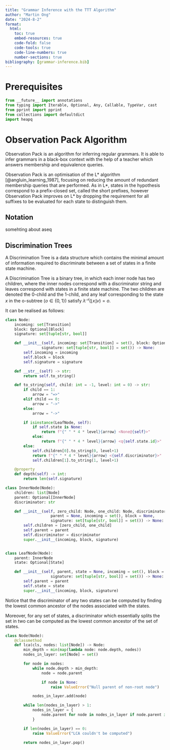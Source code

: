```yaml
---
title: "Grammar Inference with the TTT Algorithm"
author: "Martin Ong"
date: "2024-8-2"
format: 
  html:
    toc: true
    embed-resources: true
    code-fold: false
    code-tools: true
    code-line-numbers: true
    number-sections: true
bibliography: [grammar-inference.bib]
---
```

# Prerequisites

```python
from __future__ import annotations
from typing import Iterable, Optional, Any, Callable, TypeVar, cast
from pprint import pprint
from collections import defaultdict
import heapq
```

# Observation Pack Algorithm
Observation Pack is an algorithm for inferring regular grammars.
It is able to infer grammars in a black-box context with the help of a
teacher which answers membership and equivalence queries.

Observation Pack is an optimisation of the L\* algorithm [@angluin_learning_1987],
focusing on reducing the amount of redundant membership queries that are performed.
As in L\*, states in the hypothesis correspond to a prefix-closed set,
called the short prefixes, however Observation Pack improves on L\*
by dropping the requirement for all suffixes to be evaluated for each state
to distinguish them. <!-- TODO: REWORD -->

## Notation
somehting about aseq

## Discrimination Trees
A Discrimination Tree is a data structure which contains the minimal amount of
information required to discriminate between a set of states in a finite state machine.

A Discrimination Tree is a binary tree, in which each inner node has two children,
where the inner nodes correspond with a discriminator string and leaves correspond
with states in a finite state machine. The two children are denoted the 0-child
and the 1-child, and any leaf corresponding to the state $x$ in the o-subtree
($o \in \{0, 1\}$) satisfy $\lambda^{\mathcal{A}}(\lfloor x \rfloor v) = o$.



It can be realised as follows:

```python
class Node:
    incoming: set[Transition]
    block: Optional[Block]
    signature: set[tuple[str, bool]]

    def __init__(self, incoming: set[Transition] = set(), block: Optional[Block] = None,
                signature: set[tuple[str, bool]] = set()) -> None:
        self.incoming = incoming
        self.block = block
        self.signature = signature

    def __str__(self) -> str:
        return self.to_string()

    def to_string(self, child: int = -1, level: int = 0) -> str:
        if child == 1:
            arrow = "=>"
        elif child == 0:
            arrow = "->"
        else:
            arrow = "->"

        if isinstance(LeafNode, self):
            if self.state is None:
                return f"{" " * 4 * level}{arrow} <None@{self}>"
            else:
                return f"{" " * 4 * level}{arrow} <q{self.state.id}>"
        else:
            self.children[0].to_string(0, level+1)
            return f"{" " * 4 * level}{arrow} <{self.discriminator}>"
            self.children[1].to_string(1, level+1)

    @property
    def depth(self) -> int:
        return len(self.signature)

class InnerNode(Node):
    children: list[Node]
    parent: Optional[InnerNode]
    discriminator: str

    def __init__(self, zero_child: Node, one_child: Node, discriminator: str,
                    parent = None, incoming = set(), block = None,
                    signature: set[tuple[str, bool]] = set()) -> None:
        self.children = [zero_child, one_child]
        self.parent = parent
        self.discriminator = discriminator
        super.__init__(incoming, block, signature)


class LeafNode(Node):
    parent: InnerNode
    state: Optional[State]

    def __init__(self, parent, state = None, incoming = set(), block = None,
                    signature: set[tuple[str, bool]] = set()) -> None:
        self.parent = parent
        self.state = state
        super.__init__(incoming, block, signature)
```

Notice that the discriminator of any two states can be computed by finding
the lowest common ancestor of the nodes associated with the states.

Moreover, for any set of states, a discriminator which essentially splits
the set in two <!-- TODO: reword --> can be computed as the lowest common
ancestor of the set of states.

```python
class Node(Node):
    @classmethod
    def lca(cls, nodes: list[Node]) -> Node:
        min_depth = min(map(lambda node: node.depth, nodes))
        nodes_in_layer: set[Node] = set()

        for node in nodes:
            while node.depth > min_depth:
                node = node.parent

                if node is None:
                    raise ValueError("Null parent of non-root node")

            nodes_in_layer.add(node)

        while len(nodes_in_layer) > 1:
            nodes_in_layer = {
                node.parent for node in nodes_in_layer if node.parent is not None
            }

        if len(nodes_in_layer) == 0:
            raise ValueError("LCA couldn't be computed")

        return nodes_in_layer.pop()
```
